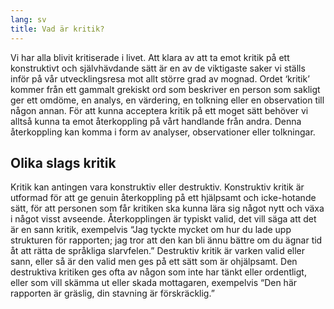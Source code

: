 ```yaml
---
lang: sv
title: Vad är kritik?
---
```


Vi har alla blivit kritiserade i livet. Att klara av att ta emot kritik
på ett konstruktivt och självhävdande sätt är en av de viktigaste saker
vi ställs inför på vår utvecklingsresa mot allt större grad av mognad.
Ordet 'kritik' kommer från ett gammalt grekiskt ord som beskriver en
person som sakligt ger ett omdöme, en analys, en värdering, en tolkning
eller en observation till någon annan. För att kunna acceptera kritik på
ett moget sätt behöver vi alltså kunna ta emot återkoppling på vårt
handlande från andra. Denna återkoppling kan komma i form av analyser,
observationer eller tolkningar.

## Olika slags kritik

Kritik kan antingen vara konstruktiv eller destruktiv. Konstruktiv
kritik är utformad för att ge genuin återkoppling på ett hjälpsamt och
icke-hotande sätt, för att personen som får kritiken ska kunna lära sig
något nytt och växa i något visst avseende. Återkopplingen är typiskt
valid, det vill säga att det är en sann kritik, exempelvis "Jag tyckte
mycket om hur du lade upp strukturen för rapporten; jag tror att den kan bli ännu bättre
om du ägnar tid åt att rätta de språkliga slarvfelen." Destruktiv kritik är
varken valid eller sann, eller så är den valid men ges på ett sätt som
är ohjälpsamt. Den destruktiva kritiken ges ofta av någon som
inte har tänkt eller ordentligt, eller som vill skämma ut eller skada
mottagaren, exempelvis "Den här rapporten är gräslig, din stavning är
förskräcklig."
